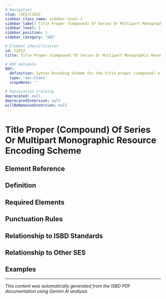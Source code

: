 ```yaml
---
# Navigation
slug: /SES/C2022
sidebar_class_name: sidebar-level-1
sidebar_label: Title Proper (Compound) Of Series Or Multipart Monographic Resource Encoding Scheme
sidebar_level: 1
sidebar_position: 1
sidebar_category: 'SES'

# Element identification
id: C2022
title: Title Proper (Compound) Of Series Or Multipart Monographic Resource Encoding Scheme

# RDF metadata
RDF:
  definition: Syntax Encoding Scheme for the title proper (compound) of a series or multipart monographic resource.
  type: 'owl:Class'
  scopeNote: ''

# Deprecation tracking
deprecated: null
deprecatedInVersion: null
willBeRemovedInVersion: null
---
```


# Title Proper (Compound) Of Series Or Multipart Monographic Resource Encoding Scheme

## Element Reference
<ElementReference frontMatter={frontMatter} />

## Definition

<div className="guid">
</div>

## Required Elements

<div className="guid">
</div>

## Punctuation Rules

<div className="guid">
</div>

## Relationship to ISBD Standards

<div className="guid">
</div>

## Relationship to Other SES

<div className="guid">
</div>

## Examples

<div className="stip">
</div>

<hr />

*This content was automatically generated from the ISBD PDF documentation using Gemini AI analysis.*

